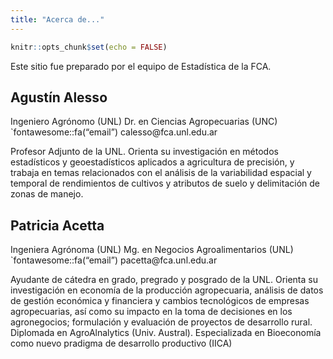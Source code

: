 ```yaml
---
title: "Acerca de..."
---
```


```r
knitr::opts_chunk$set(echo = FALSE)
```

Este sitio fue preparado por el equipo de Estadística de la FCA.


## Agustín Alesso

Ingeniero Agrónomo (UNL)
Dr. en Ciencias Agropecuarias (UNC)
`fontawesome::fa("email") calesso@fca.unl.edu.ar

Profesor Adjunto de la UNL. Orienta su investigación en métodos estadísticos y geoestadísticos aplicados a agricultura de precisión, y trabaja en temas relacionados con el análisis de la variabilidad espacial y temporal de rendimientos de cultivos y atributos de suelo y delimitación de zonas de manejo.


## Patricia Acetta

Ingeniera Agrónoma (UNL)
Mg. en Negocios Agroalimentarios (UNL)
`fontawesome::fa("email") pacetta@fca.unl.edu.ar

Ayudante de cátedra en grado, pregrado y posgrado de la UNL. Orienta su investigación en economía de la producción agropecuaria, análisis de datos de gestión económica y financiera y cambios tecnológicos de empresas agropecuarias, así como su impacto en la toma de decisiones en los agronegocios; formulación y evaluación de proyectos de desarrollo rural. Diplomada en AgroAlnalytics (Univ. Austral). Especializada en Bioeconomía como nuevo pradigma de desarrollo productivo (IICA)